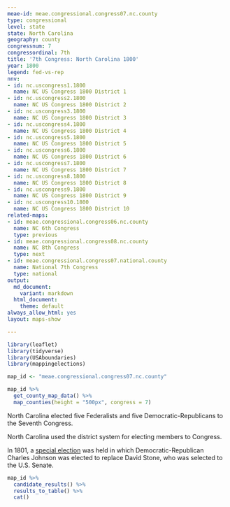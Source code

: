 ```yaml
---
meae-id: meae.congressional.congress07.nc.county
type: congressional
level: state
state: North Carolina
geography: county
congressnum: 7
congressordinal: 7th
title: '7th Congress: North Carolina 1800'
year: 1800
legend: fed-vs-rep
nnv:
- id: nc.uscongress1.1800
  name: NC US Congress 1800 District 1
- id: nc.uscongress2.1800
  name: NC US Congress 1800 District 2
- id: nc.uscongress3.1800
  name: NC US Congress 1800 District 3
- id: nc.uscongress4.1800
  name: NC US Congress 1800 District 4
- id: nc.uscongress5.1800
  name: NC US Congress 1800 District 5
- id: nc.uscongress6.1800
  name: NC US Congress 1800 District 6
- id: nc.uscongress7.1800
  name: NC US Congress 1800 District 7
- id: nc.uscongress8.1800
  name: NC US Congress 1800 District 8
- id: nc.uscongress9.1800
  name: NC US Congress 1800 District 9
- id: nc.uscongress10.1800
  name: NC US Congress 1800 District 10
related-maps:
- id: meae.congressional.congress06.nc.county
  name: NC 6th Congress
  type: previous
- id: meae.congressional.congress08.nc.county
  name: NC 8th Congress
  type: next
- id: meae.congressional.congress07.national.county
  name: National 7th Congress
  type: national
output:
  md_document:
    variant: markdown
  html_document:
    theme: default
always_allow_html: yes
layout: maps-show

---
```


```r
library(leaflet)
library(tidyverse)
library(USAboundaries)
library(mappingelections)

map_id <- "meae.congressional.congress07.nc.county"
```

<div class="map">

```r
map_id %>%
  get_county_map_data() %>%
  map_counties(height = "500px", congress = 7)
```

</div>

North Carolina elected five Federalists and five Democratic-Republicans to the Seventh Congress.

North Carolina used the district system for electing members to Congress.

In 1801, a [special election](https://elections.lib.tufts.edu/catalog/tufts:nc.uscongress8.specialelection.1801) was held in which Democratic-Republican Charles Johnson was elected to replace David Stone, who was selected to the U.S. Senate.

<div class="results-table">

```r
map_id %>%
  candidate_results() %>%
  results_to_table() %>%
  cat()
```

</div>
